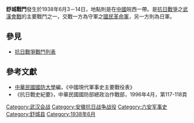 {{Infobox Military Conflict|
campaign=|
image=|
caption=|
conflict=舒城戰鬥|
date=1938年6月3－14日|
place=[[中國|中國]]皖西|
result=國軍於舒城遭日軍包圍。7軍團傷亡4千餘人|
combatant1=中華民國國民革命軍20軍、133師、134師|
combatant2=日軍之中國派遣軍6師|
commander1=楊森、夏烱、楊漢域、楊漢忠|
commander2=|
strength1=16000|
strength2=5000|
casualties1=4000|
casualties2=|
}}
'''舒城戰鬥'''發生於1938年6月3－14日，地點則是在[[中國|中國]]皖西一帶。是[[抗日戰爭|抗日戰爭]]之[[武漢會戰|武漢會戰]]的主要戰鬥之一，交戰一方為守軍之[[國民革命軍|國民革命軍]]，另一方則為日軍。
==參見==
*[[抗日戰爭戰鬥列表|抗日戰爭戰鬥列表]]
==參考文獻==
*[[中華民國|中華民國]][[國防大學_(臺灣)|國防大學]]編，《中國現代軍事史主要戰役表》
*《抗日戰史紀要》，中華民國國防部總政治作戰部，1996年4月，第117-118頁

[[Category:武汉会战|Category:武汉会战]]
[[Category:安徽抗日战争战役|Category:安徽抗日战争战役]]
[[Category:六安军事史|Category:六安军事史]]
[[Category:舒城县|Category:舒城县]]
[[Category:1938年6月|Category:1938年6月]]
